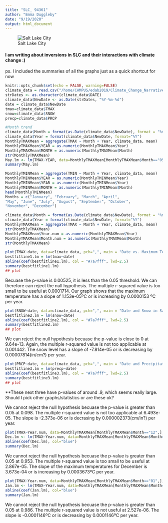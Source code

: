 ```yaml
---
title: "SLC_ 94361"
author: "Emma Duggleby"
date: "9/19/2020"
output: html_document
---
```


![Salt Lake City](/home/CAMPUS/edab2019/Climate_Change_Narratives/Student_Folders/Duggleby/SLC.jpg)

<h4>I am writing about inversions in SLC and their interactions with climate change :) </h4>
<h10> ps. I included the summaries of all the graphs just as a quick shortcut for now </h10>

```r
knitr::opts_chunk$set(echo = FALSE, warning=FALSE)
climate_data = read.csv("/home/CAMPUS/edab2019/Climate_Change_Narratives/Data/FA20/Duggleby_SaltLakeCity_data.csv")
strDates <- as.character(climate_data$DATE)
climate_data$NewDate <- as.Date(strDates, "%Y-%m-%d")
date = climate_data$NewDate
tmax=climate_data$TMAX
snow=climate_data$SNOW
precp=climate_data$PRCP

#Month trend
climate_data$Month = format(as.Date(climate_data$NewDate), format = "%m")
climate_data$Year = format(climate_data$NewDate, format="%Y")
MonthlyTMAXMean = aggregate(TMAX ~ Month + Year, climate_data, mean)
MonthlyTMAXMean$YEAR = as.numeric(MonthlyTMAXMean$Year)
MonthlyTMAXMean$MONTH = as.numeric(MonthlyTMAXMean$Month)
str(MonthlyTMAXMean)
May.lm <- lm(TMAX~YEAR, data=MonthlyTMAXMean[MonthlyTMAXMean$Month=="05",])
summary(May.lm)

MonthlyTMINMean = aggregate(TMIN ~ Month + Year, climate_data, mean)
MonthlyTMINMean$YEAR = as.numeric(MonthlyTMINMean$Year)
MonthlyTMINMean$YEAR = as.numeric(MonthlyTMINMean$Year)
MonthlyTMINMean$MONTH = as.numeric(MonthlyTMINMean$Month)
head(MonthlyTMINMean)
Months = c("January", "February", "March", "April",
"May", "June", "July", "August", "September", "October",
"November", "December")

climate_data$Month = format(as.Date(climate_data$NewDate), format = "%m")
climate_data$Year = format(climate_data$NewDate, format="%Y")
MonthlyTMAXMean = aggregate(TMAX ~ Month + Year, climate_data, mean)
str(MonthlyTMAXMean)
MonthlyTMAXMean$Year.num = as.numeric(MonthlyTMAXMean$Year)
MonthlyTMAXMean$Month.num = as.numeric(MonthlyTMAXMean$Month)
str(MonthlyTMAXMean)
```

```r
plot(TMAX~date, data=climate_data, pch=",", main = "Date vs. Maximum Temperature in Salt Lake City", ylab = "Maximum Temperature", xlab = "Date")
bestfitline1.lm = lm(tmax~date)
abline(coef(bestfitline1.lm), col = "#7a7fff", lwd=2.5)
summary(bestfitline1.lm)
## plot 
```

Becuase the p-value is 0.00525, it is less than the 0.05 threshold. We can therefore can reject the null hypothesis. The multiple r-squared value is too small to be useful at 0.0001714. Our graph shows that the maximum temperature has a slope of 1.153e-05ºC or is increasing by 0.0000153 ºC per year.

```r
plot(SNOW~date, data=climate_data, pch=",", main = "Date and Snow in Salt Lake City", ylab = "Snow Level", xlab = "Date")
bestfitline2.lm = lm(snow~date)
abline(coef(bestfitline2.lm), col = "#7a7fff", lwd=2.5)
summary(bestfitline2.lm)
## plot 
```

We can reject the null hypothesis becuase the p-value is close to 0 at 9.64e-13. Again, the multiple r-squared value is not too applicable at 0.001442. The snow level has a slope of -7.814e-05 or is decreasing by 0.00007814(in/cm?) per year.

```r
plot(PRCP~date, data=climate_data, pch=",", main = "Date and Precipitation in Salt Lake City", ylab = "Precipitation Level", xlab = "Date")
bestfitline3.lm = lm(precp~date)
abline(coef(bestfitline3.lm), col = "#7a7fff", lwd=2.5)
summary(bestfitline3.lm)
## plot 
```

**These next three have p-values of around .9, which seems really large. Should I pick other graphs/statistics or are these ok? 

We cannot reject the null hypothesis becuase the p-value is greater than 0.05 at 0.098. The multiple r-squared value is not too applicable at 6.493e-05. The slope is -2.373e-06 or is decrasing by 0.000002373(cm/in?) per year.

```r
plot(TMAX~Year.num, data=MonthlyTMAXMean[MonthlyTMAXMean$Month=="12",], ty='l', xlim=c(1950, 2020), main = "December", xlab = "Year")
Dec.lm <- lm(TMAX~Year.num, data=MonthlyTMAXMean[MonthlyTMAXMean$Month=="12",])
abline(coef(Dec.lm), col="blue")
summary(Dec.lm)
```

We cannot reject the null hypothesis becuase the p-value is greater than 0.05 at 0.953. The multiple r-squared value is too small to be useful at 2.867e-05. The slope of the maximum temperatures for December is 3.673e-04 or is increasing by 0.0003673ºC per year.

```r
plot(TMAX~Year.num, data=MonthlyTMAXMean[MonthlyTMAXMean$Month=="01",], ty='l', xlim=c(1950, 2020) , main = "January", xlab = "Year")
Jan.lm <- lm(TMAX~Year.num, data=MonthlyTMAXMean[MonthlyTMAXMean$Month=="01",])
abline(coef(Jan.lm), col="blue")
summary(Jan.lm)
```

We cannot reject the null hypothesis becuase the p-value is greater than 0.05 at 0.986. The multiple r-squared value is not useful at 2.527e-06. The slope is -0.0001146ºC or is decreasing by 0.0001146ºC per year.